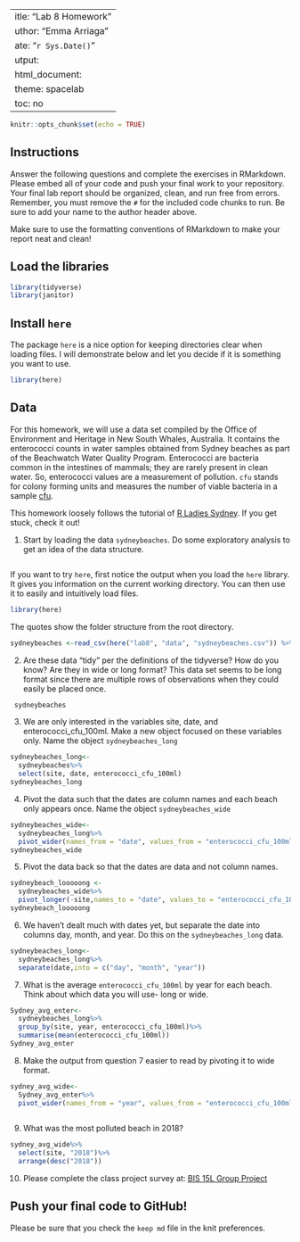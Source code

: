  ---
title: "Lab 8 Homework"
author: "Emma Arriaga "
date: "`r Sys.Date()`"
output:
  html_document:
    theme: spacelab
    toc: no
---

```r
knitr::opts_chunk$set(echo = TRUE)
```

## Instructions
Answer the following questions and complete the exercises in RMarkdown. Please embed all of your code and push your final work to your repository. Your final lab report should be organized, clean, and run free from errors. Remember, you must remove the `#` for the included code chunks to run. Be sure to add your name to the author header above.  

Make sure to use the formatting conventions of RMarkdown to make your report neat and clean!  

## Load the libraries
```r
library(tidyverse)
library(janitor)
``` 

## Install `here`
The package `here` is a nice option for keeping directories clear when loading files. I will demonstrate below and let you decide if it is something you want to use.  
```r
library(here)
```

## Data
For this homework, we will use a data set compiled by the Office of Environment and Heritage in New South Whales, Australia. It contains the enterococci counts in water samples obtained from Sydney beaches as part of the Beachwatch Water Quality Program. Enterococci are bacteria common in the intestines of mammals; they are rarely present in clean water. So, enterococci values are a measurement of pollution. `cfu` stands for colony forming units and measures the number of viable bacteria in a sample [cfu](https://en.wikipedia.org/wiki/Colony-forming_unit).   

This homework loosely follows the tutorial of [R Ladies Sydney](https://rladiessydney.org/). If you get stuck, check it out!  

1. Start by loading the data `sydneybeaches`. Do some exploratory analysis to get an idea of the data structure.
```r

```

If you want to try `here`, first notice the output when you load the `here` library. It gives you information on the current working directory. You can then use it to easily and intuitively load files.
```r
library(here)
```

The quotes show the folder structure from the root directory.
```r
sydneybeaches <-read_csv(here("lab8", "data", "sydneybeaches.csv")) %>% janitor::clean_names()
```

2. Are these data "tidy" per the definitions of the tidyverse? How do you know? Are they in wide or long format?
This data set seems to be long format since there are multiple rows of observations when they could easily be placed once. 
```r
 sydneybeaches
```


3. We are only interested in the variables site, date, and enterococci_cfu_100ml. Make a new object focused on these variables only. Name the object `sydneybeaches_long`
```r
sydneybeaches_long<- 
  sydneybeaches%>%
  select(site, date, enterococci_cfu_100ml)
sydneybeaches_long
```


4. Pivot the data such that the dates are column names and each beach only appears once. Name the object `sydneybeaches_wide`
```r
sydneybeaches_wide<- 
  sydneybeaches_long%>%
  pivot_wider(names_from = "date", values_from = "enterococci_cfu_100ml")
sydneybeaches_wide
```


5. Pivot the data back so that the dates are data and not column names.
```r
sydneybeach_looooong <-
  sydneybeaches_wide%>%
  pivot_longer(-site,names_to = "date", values_to = "enterococci_cfu_100ml")
sydneybeach_looooong
```


6. We haven't dealt much with dates yet, but separate the date into columns day, month, and year. Do this on the `sydneybeaches_long` data.
```r
sydneybeaches_long<-
  sydneybeaches_long%>%
  separate(date,into = c("day", "month", "year"))
```

7. What is the average `enterococci_cfu_100ml` by year for each beach. Think about which data you will use- long or wide.
```r
Sydney_avg_enter<-
  sydneybeaches_long%>%
  group_by(site, year, enterococci_cfu_100ml)%>%
  summarise(mean(enterococci_cfu_100ml))
Sydney_avg_enter

```


8. Make the output from question 7 easier to read by pivoting it to wide format.
```r
sydney_avg_wide<-
  Sydney_avg_enter%>%
  pivot_wider(names_from = "year", values_from = "enterococci_cfu_100ml" )
  
```


9. What was the most polluted beach in 2018?
```r
sydney_avg_wide%>%
  select(site, "2018")%>%
  arrange(desc("2018"))
```


10. Please complete the class project survey at: [BIS 15L Group Project](https://forms.gle/H2j69Z3ZtbLH3efW6)


## Push your final code to GitHub!
Please be sure that you check the `keep md` file in the knit preferences.   